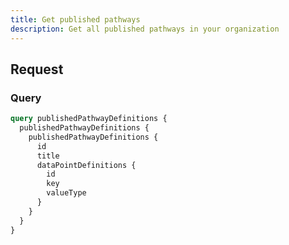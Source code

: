 ```yaml
---
title: Get published pathways
description: Get all published pathways in your organization
---
```


## Request

### Query

```graphql
query publishedPathwayDefinitions {
  publishedPathwayDefinitions {
    publishedPathwayDefinitions {
      id
      title
      dataPointDefinitions {
        id
        key
        valueType
      }
    }
  }
}
```
